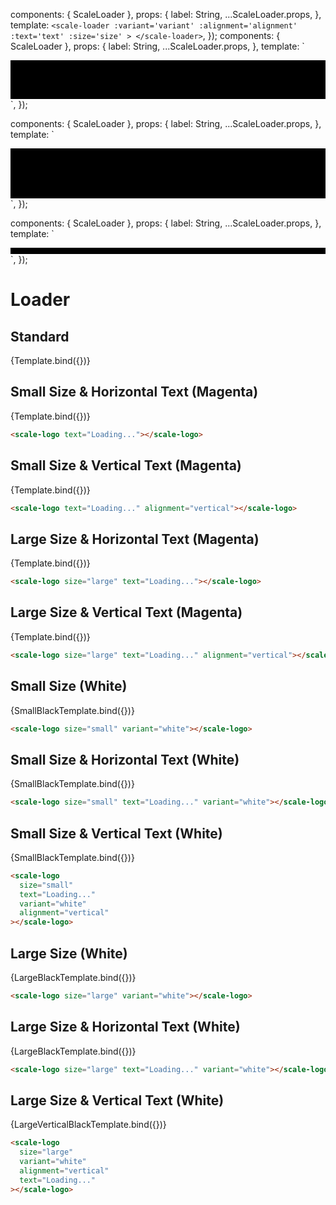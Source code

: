 
<Meta title="Beta Components/Loader" component={ScaleLoader} argTypes={{}} />

  components: { ScaleLoader },
  props: {
    label: String,
    ...ScaleLoader.props,
  },
  template: `
    <scale-loader
       :variant='variant'
    :alignment='alignment'
    :text='text'
    :size='size'
    >
    </scale-loader>
    `,
});
  components: { ScaleLoader },
  props: {
    label: String,
    ...ScaleLoader.props,
  },
  template: `
  <div style="background-color: black; height:52px; padding:5px">
    <scale-loader
       :variant='variant'
    :alignment='alignment'
    :text='text'
    :size='size'
    >
    </scale-loader>
    </div>
    `,
});

  components: { ScaleLoader },
  props: {
    label: String,
    ...ScaleLoader.props,
  },
  template: `
  <div style="background-color: black; height:70px; padding:5px">
    <scale-loader
       :variant='variant'
    :alignment='alignment'
    :text='text'
    :size='size'
    >
    </scale-loader>
    </div>
    `,
});

  components: { ScaleLoader },
  props: {
    label: String,
    ...ScaleLoader.props,
  },
  template: `
  <div style="background-color: black; padding:5px">
    <scale-loader
       :variant='variant'
    :alignment='alignment'
    :text='text'
    :size='size'
    >
    </scale-loader>
    </div>
    `,
});

# Loader

## Standard

<Canvas withSource="none">
  <Story name="Standard" args={{}}>
    {Template.bind({})}
  </Story>
</Canvas>

<ArgsTable story="Standard" />

## Small Size & Horizontal Text (Magenta)

<Canvas withSource="none">
  <Story
    name="Small Magenta (horizontal)"
    args={{
      text: 'Loading...',
    }}
  >
    {Template.bind({})}
  </Story>
</Canvas>

```html
<scale-logo text="Loading..."></scale-logo>
```

## Small Size & Vertical Text (Magenta)

<Canvas withSource="none">
  <Story
    name="Small Magenta (vertical)"
    args={{
      text: 'Loading...',
      alignment: 'vertical',
    }}
  >
    {Template.bind({})}
  </Story>
</Canvas>

```html
<scale-logo text="Loading..." alignment="vertical"></scale-logo>
```

## Large Size & Horizontal Text (Magenta)

<Canvas withSource="none">
  <Story
    name="Large Magenta (horizontal)"
    args={{
      size: 'large',
      text: 'Loading...',
    }}
  >
    {Template.bind({})}
  </Story>
</Canvas>

```html
<scale-logo size="large" text="Loading..."></scale-logo>
```

## Large Size & Vertical Text (Magenta)

<Canvas withSource="none">
  <Story
    name="Large Magenta (vertical)"
    args={{
      size: 'large',
      text: 'Loading...',
      alignment: 'vertical',
    }}
  >
    {Template.bind({})}
  </Story>
</Canvas>

```html
<scale-logo size="large" text="Loading..." alignment="vertical"></scale-logo>
```

## Small Size (White)

<Canvas withSource="none">
  <Story
    name="Small White"
    args={{
      size: 'small',
      variant: 'white',
    }}
  >
    {SmallBlackTemplate.bind({})}
  </Story>
</Canvas>

```html
<scale-logo size="small" variant="white"></scale-logo>
```

## Small Size & Horizontal Text (White)

<Canvas withSource="none">
  <Story
    name="Small White (horizontal)"
    args={{
      size: 'small',
      text: 'Loading...',
      variant: 'white',
    }}
  >
    {SmallBlackTemplate.bind({})}
  </Story>
</Canvas>

```html
<scale-logo size="small" text="Loading..." variant="white"></scale-logo>
```

## Small Size & Vertical Text (White)

<Canvas withSource="none">
  <Story
    name="Small White (vertical)"
    args={{
      size: 'small',
      text: 'Loading...',
      variant: 'white',
      alignment: 'vertical',
    }}
  >
    {SmallBlackTemplate.bind({})}
  </Story>
</Canvas>

```html
<scale-logo
  size="small"
  text="Loading..."
  variant="white"
  alignment="vertical"
></scale-logo>
```

## Large Size (White)

<Canvas withSource="none">
  <Story
    name="Large White"
    args={{
      size: 'large',
      variant: 'white',
    }}
  >
    {LargeBlackTemplate.bind({})}
  </Story>
</Canvas>

```html
<scale-logo size="large" variant="white"></scale-logo>
```

## Large Size & Horizontal Text (White)

<Canvas withSource="none">
  <Story
    name="Large White (horizontal)"
    args={{
      size: 'large',
      text: 'Loading...',
      variant: 'white',
    }}
  >
    {LargeBlackTemplate.bind({})}
  </Story>
</Canvas>

```html
<scale-logo size="large" text="Loading..." variant="white"></scale-logo>
```

## Large Size & Vertical Text (White)

<Canvas withSource="none">
  <Story
    name="Large White (vertical)"
    args={{
      size: 'large',
      variant: 'white',
      alignment: 'vertical',
      text: 'Loading...',
    }}
  >
    {LargeVerticalBlackTemplate.bind({})}
  </Story>
</Canvas>

```html
<scale-logo
  size="large"
  variant="white"
  alignment="vertical"
  text="Loading..."
></scale-logo>
```
